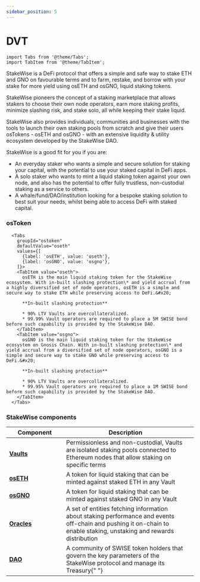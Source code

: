 ```yaml
---
sidebar_position: 5
---
```


# DVT

```mdx-code-block
import Tabs from '@theme/Tabs';
import TabItem from '@theme/TabItem';
```

StakeWise is a DeFi protocol that offers a simple and safe way to stake ETH and GNO on favourable terms and to farm, restake, and borrow with your stake for more yield using osETH and osGNO, liquid staking tokens.&#x20;

StakeWise pioneers the concept of a staking marketplace that allows stakers to choose their own node operators, earn more staking profits, minimize slashing risk, and stake solo, all while keeping their stake liquid.&#x20;

StakeWise also provides individuals, communities and businesses with the tools to launch their own staking pools from scratch and give their users osTokens - osETH and osGNO - with an extensive liquidity & utility ecosystem developed by the StakeWise DAO.&#x20;

StakeWise is a good fit for you if you are:

- An everyday staker who wants a simple and secure solution for staking your capital, with the potential to use your staked capital in DeFi apps.
- A solo staker who wants to mint a liquid staking token against your own node, and also has the potential to offer fully trustless, non-custodial staking as a service to others.
- A whale/fund/DAO/institution looking for a bespoke staking solution to best suit your needs, whilst being able to access DeFi with staked capital.&#x20;

### osToken

```mdx-code-block
  <Tabs
    groupId="ostoken"
    defaultValue="oseth"
    values={[
      {label: 'osETH', value: 'oseth'},
      {label: 'osGNO', value: 'osgno'},
    ]}>
    <TabItem value="oseth">
      osETH is the main liquid staking token for the StakeWise ecosystem. With in-built slashing protection\* and yield accrual from a highly diversified set of node operators, osETH is a simple and secure way to stake ETH while preserving access to DeFi.&#x20;

      **In-built slashing protection**

      * 90% LTV Vaults are overcollateralized.
      * 99.99% Vault operators are required to place a 5M SWISE bond before such capability is provided by the StakeWise DAO.
    </TabItem>
    <TabItem value="osgno">
      osGNO is the main liquid staking token for the StakeWise ecosystem on Gnosis Chain. With in-built slashing protection\* and yield accrual from a diversified set of node operators, osGNO is a simple and secure way to stake GNO while preserving access to DeFi.&#x20;

      **In-built slashing protection**

      * 90% LTV Vaults are overcollateralized.
      * 99.95% Vault operators are required to place a 1M SWISE bond before such capability is provided by the StakeWise DAO.
    </TabItem>
  </Tabs>
```

### StakeWise components

<table>
  <thead>
    <tr>
      <th width="137">Component</th>
      <th>Description</th>
      <th data-hidden></th>
    </tr>
  </thead>
  <tbody>
    <tr>
      <td>
        <a href="vaults.md">
          <strong>Vaults</strong>
        </a>
      </td>
      <td>
        Permissionless and non-custodial, Vaults are isolated staking pools
        connected to Ethereum nodes that allow staking on specific terms
      </td>
      <td></td>
    </tr>
    <tr>
      <td>
        <a href="ostoken.md">
          <strong>osETH</strong>
        </a>
      </td>
      <td>
        A token for liquid staking that can be minted against staked ETH in any
        Vault
      </td>
      <td></td>
    </tr>
    <tr>
      <td>
        <a href="ostoken.md">
          <strong>osGNO</strong>
        </a>
      </td>
      <td>
        A token for liquid staking that can be minted against staked GNO in any
        Vault
      </td>
      <td></td>
    </tr>
    <tr>
      <td>
        <a href="oracles.md">
          <strong>Oracles</strong>
        </a>
      </td>
      <td>
        A set of entities fetching information about staking performance and
        events off-chain and pushing it on-chain to enable staking, unstaking
        and rewards distribution
      </td>
      <td></td>
    </tr>
    <tr>
      <td>
        <a href="../governance/stakewise-dao.md">
          <strong>DAO</strong>
        </a>
      </td>
      <td>
        A community of SWISE token holders that govern the key parameters of the
        StakeWise protocol and manage its Treasury{" "}
      </td>
      <td></td>
    </tr>
  </tbody>
</table>
